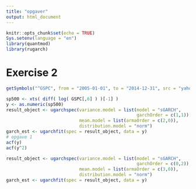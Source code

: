 ```yaml
---
title: "opgaver"
output: html_document
---
```


```r
knitr::opts_chunk$set(echo = TRUE)
Sys.setenv(language = "en")
library(quantmod)
library(rugarch)
```



# Exercise 2

```r
getSymbols("^GSPC", from = "2005-01-01", to = "2014-12-31", src = "yahoo")

sp500 <- xts( diff( log( GSPC[,6] ) )[-1] )
y <- as.numeric(sp500)
result_object <- ugarchspec(variance.model = list(model = "sGARCH",
                                                  garchOrder = c(1,1)),
                            mean.model = list(armaOrder = c(2,0)),
                            distribution.model = "norm")
garch_est <- ugarchfit(spec = result_object, data = y)
# opgave 1
acf(y)
acf(y^2)

result_object <- ugarchspec(variance.model = list(model = "sGARCH",
                                                  garchOrder = c(0,2)),
                            mean.model = list(armaOrder = c(3,0)),
                            distribution.model = "norm")
garch_est <- ugarchfit(spec = result_object, data = y)



```

